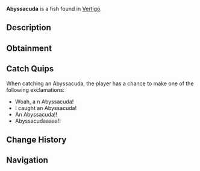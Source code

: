{{FishInfobox
|image          = Abyssacuda.png
|rarity         = Rare
|sea            = First Sea
|location       = [[Vertigo]]
|sublocation    = 
|sources        = Carbon Crate, Fishing Rod
|radar_location = 
|xp             = 90
|weather        = 
|time           = 
|season         = Spring, Summer
|bait           = Minnow
|base_weight    = 11
|base_value     = 400
|weight_range   = 5.5
|base_chance    = 20
|base_resil     = 10
}}
'''Abyssacuda''' is a {{Rarity|Rare}} fish found in [[Vertigo]].

== Description ==
{{Description|Abyssacudas are large predatory fish, known for their fearsome appearance and ferocious behaviour. They are adept swimmers, and are a top predator for the Twilight Eel. Abyssacudas are related to the Barracuda, however their cause for being primarily innate to Vertigo is unknown.|Bestiary Entry}}

== Obtainment ==
{{Description|Found in Vertigos calm waters.|Bestiary Hint}}
{{Fish Availability|
Vertigo/Vertigos Dip
|top_rods      = 
Krampus's Rod\162871.28\227072.83;
Magma Rod\158695.09\221250.45;
Leviathan's Fang Rod\148159.94\169824.8;
Plastic Rod\136275.56\189993.46;
Free Spirit Rod\118001.67\148511.5;
Fast Rod\102811.88\238866.35;
Fischer's Rod\89960.39\209008.05;
Flimsy Rod\82930.16\206216.74;
Training Rod\97855.4\179003.39;
Trident Rod\115403.8\145241.94;
Ethereal Prism Rod\105704.62\100793.06;
No-Life Rod\100671.54\116512.02;
Seraphic Rod\100604.72\101040.54;
Rod Of The Forgotten Fang\93609.22\96884.87;
Challenger's Rod\89754.89\97150.45;
Rod Of The Depths\83219.53\86797.73;
Rod Of The Exalted One\83193.84\83872.62;
Zeus Rod\80557.35\88373.34;
Verdant Shear Rod\78559.29\87115.67;
Blazebringer Rod\76608.38\84400.94;
Depthseeker Rod\72627.23\81504.17;
Avalanche Rod\65112.01\72821.09;
Volcanic Rod\62758.94\69768.42;
Steady Rod\24850.8\24288.08
|recommended   = Trident Rod
}}

== Catch Quips ==
When catching an Abyssacuda, the player has a chance to make one of the following exclamations:
* Woah, a n Abyssacuda!
* I caught an Abyssacuda!
* An Abyssacuda!!
* Abyssacudaaaaa!!

== Change History ==
{{Change History|{{subst:Current Version}}}}

== Navigation ==
{{Fish Navbox|Vertigo}}